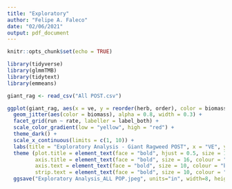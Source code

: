 ```yaml
---
title: "Exploratory"
author: "Felipe A. Faleco"
date: "02/06/2021"
output: pdf_document
---
```


```r

knitr::opts_chunk$set(echo = TRUE)

library(tidyverse)
library(glmmTMB)
library(tidytext)
library(emmeans)

```


```r

giant_rag <- read_csv("All POST.csv")

```


```r

ggplot(giant_rag, aes(x = ve, y = reorder(herb, order), color = biomass)) + 
  geom_jitter(aes(color = biomass), alpha = 0.8, width = 0.3) +
  facet_grid(run ~ rate, labeller = label_both) + 
  scale_color_gradient(low = "yellow", high = "red") +
  theme_dark() +
  scale_x_continuous(limits = c(1, 10)) + 
  labs(title = "Exploratory Analysis - Giant Ragweed POST", x = "VE", y = "Herbicide", color = "Biomass (g)") + 
  theme (plot.title = element_text(face = "bold", hjust = 0.5, size = 18, colour = "darkgreen"), 
         axis.title = element_text(face = "bold", size = 16, colour = "darkgreen"), 
         axis.text = element_text(face = "bold", size = 10, colour = "black"),
         strip.text = element_text(face = "bold", size = 10, colour = "white")) +
  ggsave("Exploratory Analysis_ALL POP.jpeg", units="in", width=8, height=5, dpi=600)

```
